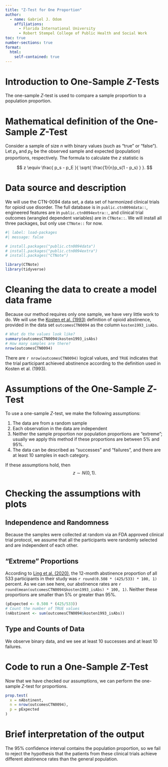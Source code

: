 ```yaml
---
title: "Z-Test for One Proportion"
author:
  - name: Gabriel J. Odom
    affiliations:
      - Florida International University
      - Robert Stempel College of Public Health and Social Work
toc: true
number-sections: true
format:
  html:
    self-contained: true
---
```


# Introduction to One-Sample $Z$-Tests
The one-sample $Z$-test is used to compare a sample proportion to a population proportion.


# Mathematical definition of the One-Sample $Z$-Test
Consider a sample of size $n$ with binary values (such as "true" or "false"). Let $p_{s}$ and $p_{E}$ be the observed sample and expected (population) proportions, respectively. The formula to calculate the $z$ statistic is

$$
z \equiv \frac{
  p_s - p_E
}{
  \sqrt{
    \frac{1}{n}p_s(1 - p_s)
  }
}.
$$


# Data source and description
We will use the CTN-0094 data set, a data set of harmonized clinical trials for opioid use disorder. The full database is in `public.ctn0094data::`, engineered features are in `public.ctn0094extra::`, and clinical trial outcomes (wrangled dependent variables) are in `CTNote::`. We will install all three packages, but only use `CTNote::` for now.
```r
#| label: load-packages
#| message: false

# install.packages("public.ctn0094data")
# install.packages("public.ctn0094extra")
# install.packages("CTNote")

library(CTNote)
library(tidyverse)
```



# Cleaning the data to create a model data frame
Because our method requires only one sample, we have very little work to do. We will use the [Kosten et al. (1993)](https://journals.lww.com/jonmd/abstract/1993/06000/buprenorphine_versus_methadone_maintenance_for.4.aspx) definition of opioid abstinence, provided in the data set `outcomesCTN0094` as the column `kosten1993_isAbs`.
```r
# What do the values look like?
summary(outcomesCTN0094$kosten1993_isAbs)
# How many samples are there?
nrow(outcomesCTN0094)
```

There are `r nrow(outcomesCTN0094)` logical values, and `TRUE` indicates that the trial participant achieved abstinence according to the definition used in Kosten et al. (1993).



# Assumptions of the One-Sample $Z$-Test
To use a one-sample $Z$-test, we make the following assumptions:

1. The data are from a random sample
2. Each observation in the data are independent
3. Neither the sample proportion nor population proportions are "extreme"; usually we apply this method if these proportions are between 5\% and 95\%.
4. The data can be described as "successes" and "failures", and there are at least 10 samples in each category.

If these assumptions hold, then
$$
z \sim N(0, 1).
$$


# Checking the assumptions with plots

## Independence and Randomness
Because the samples were collected at random via an FDA approved clinical trial protocol, we assume that all the participants were randomly selected and are independent of each other.

## "Extreme" Proportions
According to [Ling et al. (2020)](https://doi.org/10.1097/ADM.0000000000000647), the 12-month abstinence proportion of all 533 participants in their study was `r round(0.508 * (425/533) * 100, 1)` percent. As we can see here, our abstinence rates are `r round(mean(outcomesCTN0094$kosten1993_isAbs) * 100, 1)`. Neither these proportions are smaller than 5\% or greater than 95\%.
```r
(pExpected <- 0.508 * (425/533))
# Count the number of TRUE values
(nAbstinent <- sum(outcomesCTN0094$kosten1993_isAbs))
```

## Type and Counts of Data
We observe binary data, and we see at least 10 successes and at least 10 failures.


# Code to run a One-Sample $Z$-Test
Now that we have checked our assumptions, we can perform the one-sample $Z$-test for proportions.
```r
prop.test(
  x = nAbstinent,
  n = nrow(outcomesCTN0094),
  p = pExpected
)
```



# Brief interpretation of the output
The 95\% confidence interval contains the population proportion, so we fail to reject the hypothesis that the patients from these clinical trials achieve different abstinence rates than the general population.


